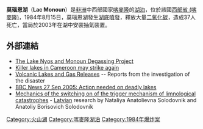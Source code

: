 {{Infobox_lake
| 湖泊名稱          = 莫瑙恩湖
| 湖泊照片         = Lake Monoun.jpg
| caption_lake       = 
| image_bathymetry   = 
| caption_bathymetry = 
| location           = 
| 座標             = {{coord|5|35|N|10|35|E|type:waterbody_region:CM|display=inline,title}}
| type               = 
| inflow             = 
| outflow            = 
| catchment          = 
| 集水區國家    = {{flag|Cameroon}}
| length             = 
| width              = 
| area               = 
| depth              = 
| max-depth          = 
| volume             = 
| residence_time     = 
| shore              = 
| elevation          = 
| frozen             = 
| islands            = 
| cities             = 
| reference          = 
}}

'''莫瑙恩湖'''（'''Lac Monoun'''）是[[非洲|非洲]]中西部國家[[喀麥隆|喀麥隆]]的[[湖泊|湖泊]]，位於該國[[西部省_(喀麥隆)|西部省 (喀麥隆)]]，1984年8月15日，莫瑙恩湖發生[[湖底噴發|湖底噴發]]，釋放大量[[二氧化碳|二氧化碳]]，造成37人死亡，當局於2003年在湖中安裝抽氣裝置。

==外部連結==
*[http://www-personal.umich.edu/~gwk/research/nyos_nmdp.htm The Lake Nyos and Monoun Degassing Project]
*[http://www.newscientist.com/article.ns?id=dn8053 Killer lakes in Cameroon may strike again]
*[http://vulcan.wr.usgs.gov/Glossary/Lakes/description_volcanic_lakes_gas_release.html Volcanic Lakes and Gas Releases] {{Wayback|url=http://vulcan.wr.usgs.gov/Glossary/Lakes/description_volcanic_lakes_gas_release.html |date=20131224084014 }} -- Reports from the investigation of the disaster
*[http://news.bbc.co.uk/2/hi/science/nature/4285878.stm BBC News 27 Sep 2005: Action needed on deadly lakes]
* [http://www.nyos.lv/?l=2&m=1&c=&p= Mechanics of the switching on of the trigger mechanism of limnological catastrophes] - [[Latvia|Latvia]]n research by Nataliya Anatolievna Solodovnik and Anatoliy Borisovich Solodovnik

{{DEFAULTSORT:Monoun}}
[[Category:火山湖|Category:火山湖]]
[[Category:喀麥隆湖泊|Category:喀麥隆湖泊]]
[[Category:1984年爆炸案|Category:1984年爆炸案]]
{{Cameroon-stub}}